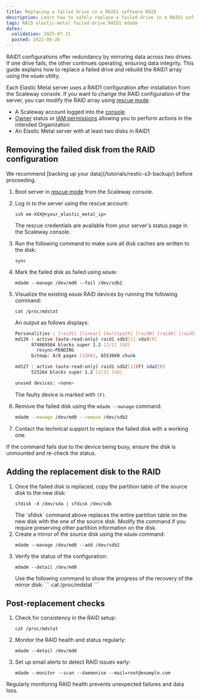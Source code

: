 ```yaml
---
title: Replacing a failed drive in a RAID1 software RAID
description: Learn how to safely replace a failed drive in a RAID1 software RAID configuration on Scaleway Elastic Metal servers
tags: RAID elastic-metal failed-drive RAID1 mdadm
dates:
  validation: 2025-07-15
  posted: 2022-08-26
---
```



RAID1 configurations offer redundancy by mirroring data across two drives. If one drive fails, the other continues operating, ensuring data integrity. This guide explains how to replace a failed drive and rebuild the RAID1 array using the `mdadm` utility.

Each Elastic Metal server uses a RAID1 configuration after installation from the Scaleway console. If you want to change the RAID configuration of the server, you can modify the RAID array using [rescue mode](/elastic-metal/how-to/use-rescue-mode/).

<Requirements />

- A Scaleway account logged into the [console](https://account.scaleway.com/?service=elements)
- [Owner](/iam/concepts/#owner) status or [IAM permissions](/iam/concepts/#permission) allowing you to perform actions in the intended Organization
- An Elastic Metal server with at least two disks in RAID1

## Removing the failed disk from the RAID configuration

<Message type="tip">
  We recommend [backing up your data](/tutorials/restic-s3-backup/) before proceeding.
</Message>

1. Boot server in [rescue mode](/elastic-metal/how-to/use-rescue-mode/) from the Scaleway console.
2. Log in to the server using the rescue account:
    ```
    ssh em-XXX@<your_elastic_metal_ip>
    ```

    <Message type="tip">
      The rescue credentials are available from your server's status page in the Scaleway console.
    </Message>
3. Run the following command to make sure all disk caches are written to the disk:
    ```
    sync
    ```
4. Mark the failed disk as failed using `mdadm`:
    ```
    mdadm --manage /dev/md0 --fail /dev/sdb2
    ```
5. Visualize the existing `mdadm` RAID devices by running the following command:
    ```
    cat /proc/mdstat
    ```

    An output as follows displays:

    ```sh
    Personalities : [raid1] [linear] [multipath] [raid0] [raid6] [raid5] [raid4] [raid10]
    md126 : active (auto-read-only) raid1 sdb3[1] sda3[0]
          974869504 blocks super 1.2 [2/2] [UU]
            resync=PENDING
          bitmap: 8/8 pages [32KB], 65536KB chunk

    md127 : active (auto-read-only) raid1 sdb2[1](F) sda2[0]
          523264 blocks super 1.2 [2/2] [UU]

    unused devices: <none>
    ```

    The faulty device is marked with `(F)`.
6. Remove the failed disk using the `mdadm --manage` command:
    ```sh
    mdadm --manage /dev/md0 --remove /dev/sdb2
    ```
7. Contact the technical support to replace the failed disk with a working one.

<Message type="important">
  If the command fails due to the device being busy, ensure the disk is unmounted and re-check the status.
</Message>

## Adding the replacement disk to the RAID

1. Once the failed disk is replaced, copy the partition table of the source disk to the new disk:
    ```
    sfdisk -d /dev/sda | sfdisk /dev/sdb
    ```
    <Message type="important">
      The `sfdisk` command above replaces the entire partition table on the new disk with the one of the source disk. Modify the command if you require preserving other partition information on the disk.
    </Message>
2. Create a mirror of the source disk using the `mdadm` command:
    ```
    mdadm --manage /dev/md0 --add /dev/sdb2
    ```
3. Verify the status of the configuration:
    ```
    mdadm --detail /dev/md0
    ```
    <Message type="tip">
      Use the following command to show the progress of the recovery of the mirror disk:
      ```
      cat /proc/mdstat
      ```
    </Message>

## Post-replacement checks

1. Check for consistency in the RAID setup:
    ```
    cat /proc/mdstat
    ```
2. Monitor the RAID health and status regularly:
    ```
    mdadm --detail /dev/md0
    ```
3. Set up email alerts to detect RAID issues early:
    ```
    mdadm --monitor --scan --daemonise --mail=root@example.com
    ```

<Message type="tip">
  Regularly monitoring RAID health prevents unexpected failures and data loss.
</Message>